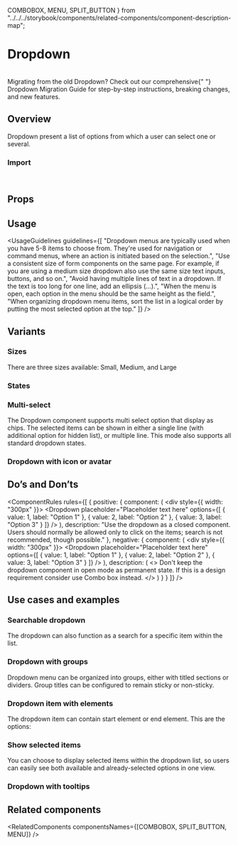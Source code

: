   COMBOBOX,
  MENU,
  SPLIT_BUTTON
} from "../../../storybook/components/related-components/component-description-map";

<Meta of={DropdownStories} />

# Dropdown

<p>
  <AlphaWarning />
</p>

<br />

<Tip title="Migration Guide Available" emoji="🚀">
  Migrating from the old Dropdown? Check out our comprehensive{" "}
  <Link href="/?path=/docs/components-dropdown-alpha-migration-guide--docs">Dropdown Migration Guide</Link> for
  step-by-step instructions, breaking changes, and new features.
</Tip>

## Overview

Dropdown present a list of options from which a user can select one or several.

<Canvas of={DropdownStories.Overview} />

### Import

```js
import { Dropdown } from "@vibe/core/next";
```

## Props

<PropsTable />

## Usage

<UsageGuidelines
  guidelines={[
    "Dropdown menus are typically used when you have 5-8 items to choose from. They're used for navigation or command menus, where an action is initiated based on the selection.",
    "Use a consistent size of form components on the same page. For example, if you are using a medium size dropdown also use the same size text inputs, buttons, and so on.",
    "Avoid having multiple lines of text in a dropdown. If the text is too long for one line, add an ellipsis (…).",
    "When the menu is open, each option in the menu should be the same height as the field.",
    "When organizing dropdown menu items, sort the list in a logical order by putting the most selected option at the top."
  ]}
/>

## Variants

### Sizes

There are three sizes available: Small, Medium, and Large

<Canvas of={DropdownStories.Sizes} />

### States

<Canvas of={DropdownStories.States} />

### Multi-select

The Dropdown component supports multi select option that display as chips. The selected items can be shown in either a single line (with additional option for hidden list), or multiple line. This mode also supports all standard dropdown states.

<Canvas of={DropdownStories.MultiSelect} />

### Dropdown with icon or avatar

<Canvas of={DropdownStories.DropdownWithIconOrAvatar} />

## Do’s and Don’ts

<ComponentRules
  rules={[
    {
      positive: {
        component: (
          <div style={{ width: "300px" }}>
            <Dropdown
              placeholder="Placeholder text here"
              options={[
                { value: 1, label: "Option 1" },
                { value: 2, label: "Option 2" },
                { value: 3, label: "Option 3" }
              ]}
            />
          </div>
        ),
        description:
          "Use the dropdown as a closed component. Users should normally be allowed only to click on the items; search is not recommended, though possible."
      },
      negative: {
        component: (
          <div style={{ width: "300px" }}>
            <Dropdown
              placeholder="Placeholder text here"
              options={[
                { value: 1, label: "Option 1" },
                { value: 2, label: "Option 2" },
                { value: 3, label: "Option 3" }
              ]}
            />
          </div>
        ),
        description: (
          <>
            Don't keep the dropdown component in open mode as permanent state. If this is a design requirement consider
            use <StorybookLink page="Components/Combobox">Combo box</StorybookLink> instead.
          </>
        )
      }
    }
  ]}
/>

## Use cases and examples

### Searchable dropdown

The dropdown can also function as a search for a specific item within the list.

<Canvas of={DropdownStories.Searchable} />

### Dropdown with groups

Dropdown menu can be organized into groups, either with titled sections or dividers. Group titles can be configured to remain sticky or non-sticky.

<Canvas of={DropdownStories.DropdownWithGroups} />

### Dropdown item with elements

The dropdown item can contain start element or end element. This are the options:

<Canvas of={DropdownStories.DropdownItemWithElements} />

### Show selected items

You can choose to display selected items within the dropdown list, so users can easily see both available and already-selected options in one view.

<Canvas of={DropdownStories.DropdownShowSelectedItems} />

### Dropdown with tooltips

<Canvas of={DropdownStories.DropdownWithTooltips} />

## Related components

<RelatedComponents componentsNames={[COMBOBOX, SPLIT_BUTTON, MENU]} />
